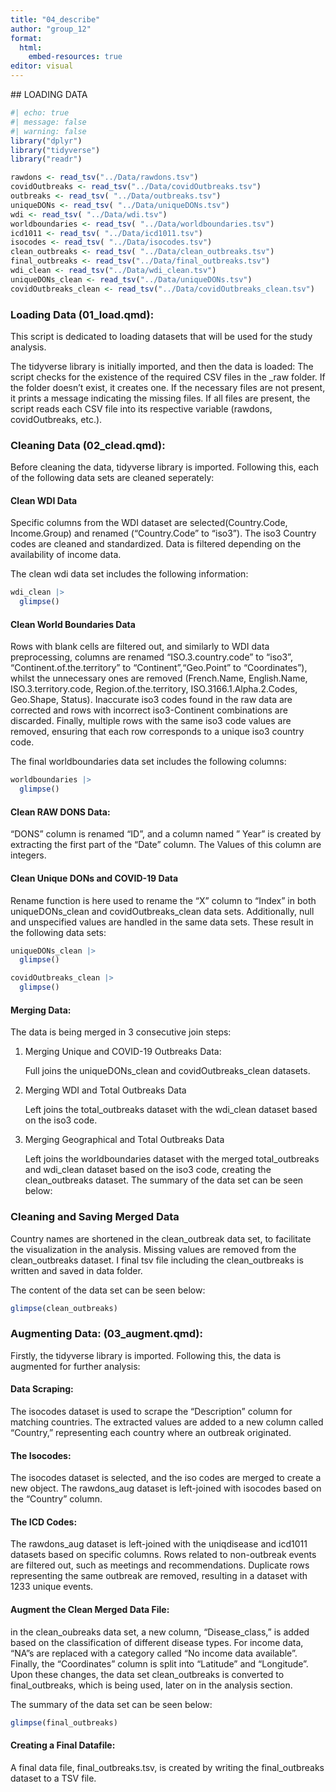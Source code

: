 ```yaml
---
title: "04_describe"
author: "group_12"
format:
  html:
    embed-resources: true
editor: visual
---
```


\## LOADING DATA

```r
#| echo: true
#| message: false
#| warning: false
library("dplyr")
library("tidyverse")
library("readr")

```

```r
rawdons <- read_tsv("../Data/rawdons.tsv")
covidOutbreaks <- read_tsv("../Data/covidOutbreaks.tsv")
outbreaks <- read_tsv( "../Data/outbreaks.tsv")
uniqueDONs <- read_tsv( "../Data/uniqueDONs.tsv")
wdi <- read_tsv( "../Data/wdi.tsv")
worldboundaries <- read_tsv( "../Data/worldboundaries.tsv")
icd1011 <- read_tsv( "../Data/icd1011.tsv")
isocodes <- read_tsv( "../Data/isocodes.tsv")
clean_outbreaks <- read_tsv( "../Data/clean_outbreaks.tsv")
final_outbreaks <- read_tsv("../Data/final_outbreaks.tsv")
wdi_clean <- read_tsv("../Data/wdi_clean.tsv")
uniqueDONs_clean <- read_tsv("../Data/uniqueDONs.tsv")
covidOutbreaks_clean <- read_tsv("../Data/covidOutbreaks_clean.tsv")
```

### Loading Data (01_load.qmd):

This script is dedicated to loading datasets that will be used for the study analysis.

The tidyverse library is initially imported, and then the data is loaded: The script checks for the existence of the required CSV files in the \_raw folder. If the folder doesn't exist, it creates one. If the necessary files are not present, it prints a message indicating the missing files. If all files are present, the script reads each CSV file into its respective variable (rawdons, covidOutbreaks, etc.).

### Cleaning Data (02_clead.qmd):

Before cleaning the data, tidyverse library is imported. Following this, each of the following data sets are cleaned seperately:

#### Clean WDI Data

Specific columns from the WDI dataset are selected(Country.Code, Income.Group) and renamed ("Country.Code" to "iso3"). The iso3 Country codes are cleaned and standardized. Data is filtered depending on the availability of income data.

The clean wdi data set includes the following information:

```r
wdi_clean |>
  glimpse()
```

#### Clean World Boundaries Data

Rows with blank cells are filtered out, and similarly to WDI data preprocessing, columns are renamed "ISO.3.country.code" to "iso3", "Continent.of.the.territory" to "Continent","Geo.Point" to "Coordinates"), whilst the unnecessary ones are removed (French.Name, English.Name, ISO.3.territory.code, Region.of.the.territory, ISO.3166.1.Alpha.2.Codes, Geo.Shape, Status). Inaccurate iso3 codes found in the raw data are corrected and rows with incorrect iso3-Continent combinations are discarded. Finally, multiple rows with the same iso3 code values are removed, ensuring that each row corresponds to a unique iso3 country code.

The final worldboundaries data set includes the following columns:

```r
worldboundaries |>
  glimpse()
```

#### Clean RAW DONS Data:

"DONS" column is renamed "ID", and a column named " Year" is created by extracting the first part of the "Date" column. The Values of this column are integers.

#### Clean Unique DONs and COVID-19 Data

Rename function is here used to rename the "X" column to "Index" in both uniqueDONs_clean and covidOutbreaks_clean data sets. Additionally, null and unspecified values are handled in the same data sets. These result in the following data sets:

```r
uniqueDONs_clean |>
  glimpse()
```

```r
covidOutbreaks_clean |>
  glimpse()
```

#### Merging Data:

The data is being merged in 3 consecutive join steps:

1.  Merging Unique and COVID-19 Outbreaks Data:

    Full joins the uniqueDONs_clean and covidOutbreaks_clean datasets.

2.  Merging WDI and Total Outbreaks Data

    Left joins the total_outbreaks dataset with the wdi_clean dataset based on the iso3 code.

3.  Merging Geographical and Total Outbreaks Data

    Left joins the worldboundaries dataset with the merged total_outbreaks and wdi_clean dataset based on the iso3 code, creating the clean_outbreaks dataset. The summary of the data set can be seen below:

### Cleaning and Saving Merged Data

Country names are shortened in the clean_outbreak data set, to facilitate the visualization in the analysis. Missing values are removed from the clean_outbreaks dataset. I final tsv file including the clean_outbreaks is written and saved in data folder.

The content of the data set can be seen below:

```r
glimpse(clean_outbreaks)
```

### Augmenting Data: (03_augment.qmd):

Firstly, the tidyverse library is imported. Following this, the data is augmented for further analysis:

#### Data Scraping:

The isocodes dataset is used to scrape the "Description" column for matching countries. The extracted values are added to a new column called "Country," representing each country where an outbreak originated.

#### The Isocodes:

The isocodes dataset is selected, and the iso codes are merged to create a new object. The rawdons_aug dataset is left-joined with isocodes based on the "Country" column.

#### The ICD Codes:

The rawdons_aug dataset is left-joined with the uniqdisease and icd1011 datasets based on specific columns. Rows related to non-outbreak events are filtered out, such as meetings and recommendations. Duplicate rows representing the same outbreak are removed, resulting in a dataset with 1233 unique events.

#### Augment the Clean Merged Data File:

in the clean_oubreaks data set, a new column, "Disease_class," is added based on the classification of different disease types. For income data, "NA"s are replaced with a category called "No income data available". Finally, the "Coordinates" column is split into "Latitude" and "Longitude". Upon these changes, the data set clean_outbreaks is converted to final_outbreaks, which is being used, later on in the analysis section.

The summary of the data set can be seen below:

```r
glimpse(final_outbreaks)
```

#### Creating a Final Datafile:

A final data file, final_outbreaks.tsv, is created by writing the final_outbreaks dataset to a TSV file.
